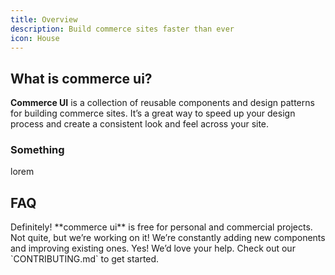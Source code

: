 ```yaml
---
title: Overview
description: Build commerce sites faster than ever
icon: House
---
```


## What is commerce ui?

**Commerce UI** is a collection of reusable components and design patterns for building commerce sites. It’s a great way to speed up your design process and create a consistent look and feel across your site.


### Something
lorem 


## FAQ

<Accordions>
  <Accordion title="Can I use this in my project?">
    Definitely! **commerce ui** is free for personal and commercial projects.  
  </Accordion>

  <Accordion title="Is this project ready to use?">
    Not quite, but we’re working on it! We’re constantly adding new components and improving existing ones.
  </Accordion>

  <Accordion title="Can I contribute?">
   Yes! We’d love your help. Check out our `CONTRIBUTING.md` to get started.
  </Accordion>
</Accordions>


